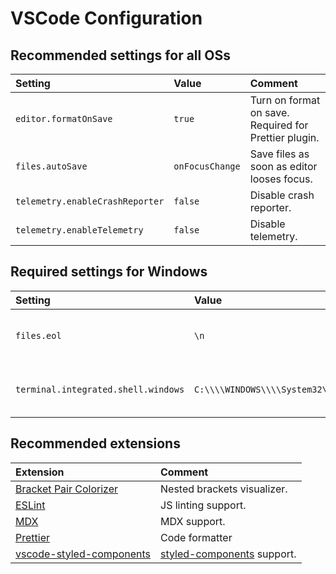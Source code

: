 

<Head>
  <title>{name}</title>
</Head>

# VSCode Configuration

## Recommended settings for all OSs

| Setting | Value | Comment |
|:--------|:------|:--------|
| `editor.formatOnSave` | `true` | Turn on format on save. Required for Prettier plugin. |
| `files.autoSave` | `onFocusChange` | Save files as soon as editor looses focus. |
| `telemetry.enableCrashReporter` | `false` | Disable crash reporter. |
| `telemetry.enableTelemetry` | `false` | Disable telemetry. |

## Required settings for Windows

| Setting | Value | Comment |
|:--------|:------|:--------|
| `files.eol` | `\n` | Change line endings to LF for WSL compatibility. |
| `terminal.integrated.shell.windows` | `C:\\\\WINDOWS\\\\System32\\\\bash.exe` | Use WSL (Ubuntu bash) as terminal. |

## Recommended extensions

| Extension | Comment |
|:----------|:--------|
| [Bracket Pair Colorizer](https://marketplace.visualstudio.com/items?itemName=CoenraadS.bracket-pair-colorizer) | Nested brackets visualizer. |
| [ESLint](https://marketplace.visualstudio.com/items?itemName=dbaeumer.vscode-eslint) | JS linting support. |
| [MDX](https://marketplace.visualstudio.com/items?itemName=silvenon.mdx) | MDX support. |
| [Prettier](https://marketplace.visualstudio.com/items?itemName=esbenp.prettier-vscode) | Code formatter |
| [vscode-styled-components](https://marketplace.visualstudio.com/items?itemName=jpoissonnier.vscode-styled-components) | [styled-components](https://www.styled-components.com) support. |
